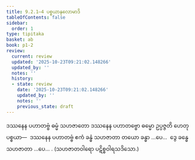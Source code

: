 ```yaml
---
title: 9.2.1–4 ပစ္စယာနုလောမာဒိ
tableOfContents: false
sidebar:
  order: 1
type: tipitaka
basket: ab
book: p1-2
review:
  current: review
  updated: '2025-10-23T09:21:02.148266'
  updated_by: ''
  notes: ''
  history:
  - state: review
    date: '2025-10-23T09:21:02.148266'
    updated_by: ''
    notes: ''
    previous_state: draft
---
```



<ReviewStatus review={frontmatter.review} showDetails={true} />

<HypothesisAnnotation frontmatter={frontmatter} />

<DynamicBreadcrumb />

<Division number="35" book="p1-2" e="ch" v="37" p="145">

<Paragraph number="857" book="p1-2">
ဒဿနေန ပဟာတဗ္ဗံ ဓမ္မံ သဟဇာတော ဒဿနေန ပဟာတဗ္ဗော ဓမ္မော ဥပ္ပဇ္ဇတိ ဟေတုပစ္စယာ—  ဒဿနေန ပဟာတဗ္ဗံ ဧကံ ခန္ဓံ သဟဇာတာ တယော ခန္ဓာ …ပေ…  ဒွေ ခန္ဓေ သဟဇာတာ …ပေ… .

</Paragraph>
</Division>

<Paragraph number="858" type="center" book="p1-2">
(သဟဇာတဝါရော ပဋိစ္စဝါရသဒိသော.)
</Paragraph>